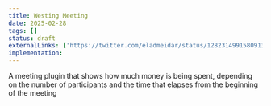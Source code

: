 ```yaml
---
title: Westing Meeting
date: 2025-02-28
tags: []
status: draft
externalLinks: ['https://twitter.com/eladmeidar/status/1282314991580913667']
implementation: 
---
```


A meeting plugin that shows how much money is being spent, depending on the number of participants and the time that elapses from the beginning of the meeting
